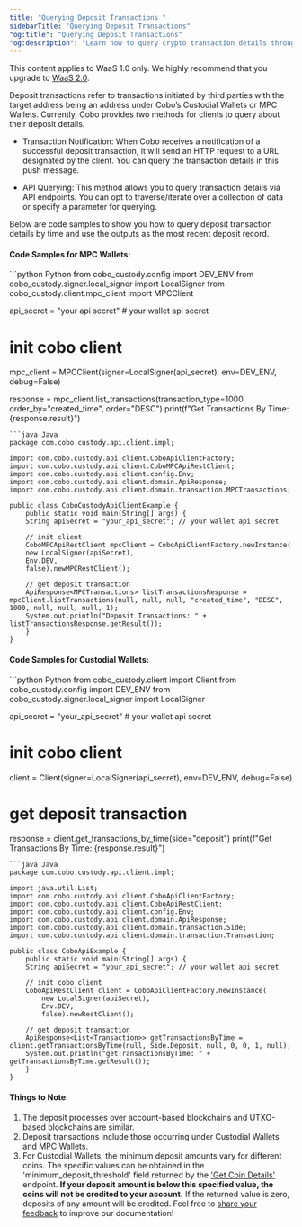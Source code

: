 ```yaml
---
title: "Querying Deposit Transactions "
sidebarTitle: "Querying Deposit Transactions"
"og:title": "Querying Deposit Transactions"
"og:description": "Learn how to query crypto transaction details through API callbacks and API endpoints. Explore code samples in Python, Java, and more. "
---
```

<Note>This content applies to WaaS 1.0 only. We highly recommend that you upgrade to [WaaS 2.0](https://www.cobo.com/developers/v2/guides/overview/introduction).</Note>

Deposit transactions refer to transactions initiated by third parties with the target address being an address under Cobo’s Custodial Wallets or MPC Wallets.
Currently, Cobo provides two methods for clients to query about their deposit details.

- Transaction Notification: When Cobo receives a notification of a successful deposit transaction, it will send an HTTP request to a URL designated by the client.
You can query the transaction details in this push message.

- API Querying: This method allows you to query transaction details via API endpoints.
You can opt to traverse/iterate over a collection of data or specify a parameter for querying.

Below are code samples to show you how to query deposit transaction details by time and use the outputs as the most recent deposit record.

#### Code Samples for MPC Wallets:


<CodeGroup>
```python Python
from cobo_custody.config import DEV_ENV
from cobo_custody.signer.local_signer import LocalSigner
from cobo_custody.client.mpc_client import MPCClient

api_secret = "your api secret"  # your wallet api secret

# init cobo client
mpc_client = MPCClient(signer=LocalSigner(api_secret), env=DEV_ENV, debug=False)

response = mpc_client.list_transactions(transaction_type=1000, order_by="created_time", order="DESC")
print(f"Get Transactions By Time: {response.result}")

```
```java Java
package com.cobo.custody.api.client.impl;

import com.cobo.custody.api.client.CoboApiClientFactory;
import com.cobo.custody.api.client.CoboMPCApiRestClient;
import com.cobo.custody.api.client.config.Env;
import com.cobo.custody.api.client.domain.ApiResponse;
import com.cobo.custody.api.client.domain.transaction.MPCTransactions;

public class CobоCustodyApiClientExample {
    public static void main(String[] args) {
    String apiSecret = "your_api_secret"; // your wallet api secret

    // init client
    CoboMPCApiRestClient mpcClient = CoboApiClientFactory.newInstance(
    new LocalSigner(apiSecret),
    Env.DEV,
    false).newMPCRestClient();

    // get deposit transaction
    ApiResponse<MPCTransactions> listTransactionsResponse = mpcClient.listTransactions(null, null, null, "created_time", "DESC", 1000, null, null, null, 1);
    System.out.println("Deposit Transactions: " + listTransactionsResponse.getResult());
    }
}

```
</CodeGroup>

#### Code Samples for Custodial Wallets:
<CodeGroup>
```python Python
from cobo_custody.client import Client
from cobo_custody.config import DEV_ENV
from cobo_custody.signer.local_signer import LocalSigner

api_secret = "your_api_secret"  # your wallet api secret
# init cobo client
client = Client(signer=LocalSigner(api_secret), env=DEV_ENV, debug=False)

# get deposit transaction
response = client.get_transactions_by_time(side="deposit")
print(f"Get Transactions By Time: {response.result}")

```
```java Java
package com.cobo.custody.api.client.impl;

import java.util.List;
import com.cobo.custody.api.client.CoboApiClientFactory;
import com.cobo.custody.api.client.CoboApiRestClient;
import com.cobo.custody.api.client.config.Env;
import com.cobo.custody.api.client.domain.ApiResponse;
import com.cobo.custody.api.client.domain.transaction.Side;
import com.cobo.custody.api.client.domain.transaction.Transaction;

public class CoboApiExample {
    public static void main(String[] args) {
    String apiSecret = "your_api_secret"; // your wallet api secret

    // init cobo client
    CoboApiRestClient client = CoboApiClientFactory.newInstance(
        new LocalSigner(apiSecret),
        Env.DEV,
        false).newRestClient();

    // get deposit transaction
    ApiResponse<List<Transaction>> getTransactionsByTime = client.getTransactionsByTime(null, Side.Deposit, null, 0, 0, 1, null);
    System.out.println("getTransactionsByTime: " + getTransactionsByTime.getResult());
    }
}

```
</CodeGroup>

#### Things to Note

1. The deposit processes over account-based blockchains and UTXO-based blockchains are similar.
2. Deposit transactions include those occurring under Custodial Wallets and MPC Wallets.
3. For Custodial Wallets, the minimum deposit amounts vary for different coins.
The specific values can be obtained in the 'minimum_deposit_threshold' field returned by the ['Get Coin Details'](/v1/api-references/custody-wallet/coin_info) endpoint.
**If your deposit amount is below this specified value, the coins will not be credited to your account.**
If the returned value is zero, deposits of any amount will be credited.
<Tip>Feel free to [share your feedback](https://forms.zohopublic.com/cobo/form/DocumentFeedbackForm/formperma/QvLOhxJv1_JMsJ-1dleZ8Itb_7rzN-LtgvsDdxosoVI) to improve our documentation!</Tip>